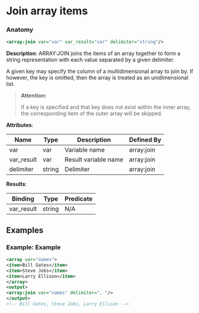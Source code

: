 # Join array items

### Anatomy

```xml
<array:join var="var" var_result="var" delimiter="string"/>
```

 **Description**:
 ARRAY:JOIN joins the items of an array together to form a string representation with each value separated by a given delimiter.

A given key may specify the column of a multidimensional array to join by. If however, the key is omitted, then the array is treated as an unidimensional list.


> **Attention:**
>
> If a key is specified and that key does not exist within the inner array, the corresponding item of the outer array will be skipped.

**Attributes**:

| Name | Type | Description | Defined By |
| ---- | ---- | ----------- | ---------- |
| var | var | Variable name | array:join |
| var_result | var | Result variable name | array:join |
| delimiter | string | Delimiter | array:join |


**Results**:

| Binding | Type | Predicate |
| ------- | ---- | --------- |
| var_result | string | N/A |


## Examples

### Example: Example

```xml
<array var="names">
<item>Bill Gates</item>
<item>Steve Jobs</item>
<item>Larry Ellison</item>
</array>
<output>
<array:join var="names" delimiter=", "/>
</output>
<!-- Bill Gates, Steve Jobs, Larry Ellison -->
```

